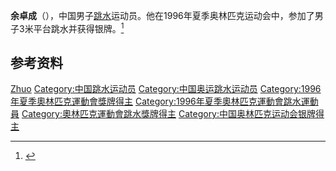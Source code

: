 {{Infobox sportsperson
| name           = 余卓成
|show-medals=yes
|medaltemplates={{MedalSport | 男子[[跳水|跳水]]}}
{{MedalCountry | {{CHN}} }}
{{MedalCompetition|[[奥林匹克运动会|奥林匹克运动会]]}}
{{MedalSilver| [[1996年夏季奥林匹克运动会|1996年 亚特兰大]] |[[1996年夏季奥林匹克运动会跳水比赛|3米平台]]}}
}}

'''余卓成'''（{{bd|1975年|12月7日|}}），中国男子[[跳水|跳水]]运动员。他在1996年夏季奥林匹克运动会中，参加了男子3米平台跳水并获得银牌。<ref>{{cite web |url=http://www.usadiving.org/05redesign/media/record_book2.htm |title=2005 Record Book |publisher=Usa Diving |date= |accessdate=2010-06-02 |deadurl=yes |archiveurl=https://web.archive.org/web/20100218184811/http://www.usadiving.org/05redesign/media/record_book2.htm |archivedate=2010-02-18 |df= }}</ref>

== 参考资料 ==
{{Reflist}}

{{世界游泳錦標賽跳水項目－男子1米彈板冠軍}}

{{Authority control}}
{{DEFAULTSORT:Yu Zhuocheng}}
[[Category:余姓|Zhuo]]
[[Category:中国跳水运动员|Category:中国跳水运动员]]
[[Category:中国奥运跳水运动员|Category:中国奥运跳水运动员]]
[[Category:1996年夏季奧林匹克運動會獎牌得主|Category:1996年夏季奧林匹克運動會獎牌得主]]
[[Category:1996年夏季奧林匹克運動會跳水運動員|Category:1996年夏季奧林匹克運動會跳水運動員]]
[[Category:奧林匹克運動會跳水獎牌得主|Category:奧林匹克運動會跳水獎牌得主]]
[[Category:中国奥林匹克运动会银牌得主|Category:中国奥林匹克运动会银牌得主]]